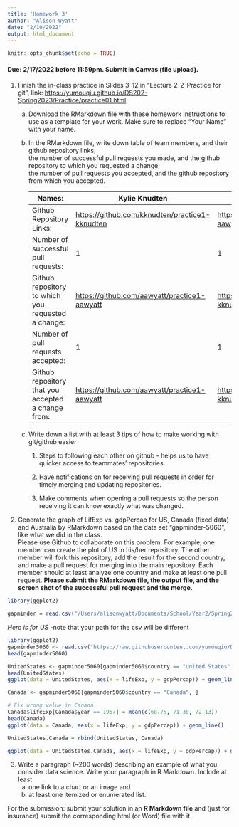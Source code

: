 ```yaml
---
title: 'Homework 3'
author: "Alison Wyatt"
date: "2/10/2022"
output: html_document
---
```


```r
knitr::opts_chunk$set(echo = TRUE)
```

#### Due: 2/17/2022 before 11:59pm. Submit in Canvas (file upload).

1.  Finish the in-class practice in Slides 3-12 in "Lecture 2-2-Practice for git", link: <https://yumouqiu.github.io/DS202-Spring2023/Practice/practice01.html>
    a.  Download the RMarkdown file with these homework instructions to use as a template for your work. Make sure to replace "Your Name" with your name.\

    b.  In the RMarkdown file, write down table of team members, and their github repository links;\
        the number of successful pull requests you made, and the github repository to which you requested a change;\
        the number of pull requests you accepted, and the github repository from which you accepted.

        | Names:                                             | Kylie Knudten                                    | Alison Wyatt                                     | Angelina Allen                                     |
        |------------------|------------------|------------------|------------------|
        | Github Repository Links:                           | <https://github.com/kknudten/practice1-kknudten> | <https://github.com/aawyatt/practice1-aawyatt>   | <https://github.com/ajallen23/practice1-ajallen23> |
        | Number of successful pull requests:                | 1                                                | 1                                                | 2                                                  |
        | Github repository to which you requested a change: | <https://github.com/aawyatt/practice1-aawyatt>   | <https://github.com/kknudten/practice1-kknudten> | <https://github.com/aawyatt/practice1-aawyatt>     |
        | Number of pull requests accepted:                  | 1                                                | 1                                                | 0                                                  |
        | Github repository that you accepted a change from: | <https://github.com/aawyatt/practice1-aawyatt>   | <https://github.com/kknudten/practice1-kknudten> |                                                    |

    c.  Write down a list with at least 3 tips of how to make working with git/github easier

        1.  Steps to following each other on github - helps us to have quicker access to teammates' repositories.

        2.  Have notifications on for receiving pull requests in order for timely merging and updating repositories.

        3.  Make comments when opening a pull requests so the person receiving it can know exactly what was changed.
2.  Generate the graph of LifExp vs. gdpPercap for US, Canada (fixed data) and Australia by RMarkdown based on the data set "gapminder-5060", like what we did in the class.\
    Please use Github to collaborate on this problem. For example, one member can create the plot of US in his/her repository. The other member will fork this repository, add the result for the second country, and make a pull request for merging into the main repository. Each member should at least analyze one country and make at least one pull request. **Please submit the RMarkdown file, the output file, and the screen shot of the successful pull request and the merge.**

```r
library(ggplot2)

gapminder = read.csv("/Users/alisonwyatt/Documents/School/Year2/Spring22/DS202/HW/HW3/gapminder-5060.csv", header = TRUE)

```

*Here is for US* -note that your path for the csv will be different

```r
library(ggplot2)
gapminder5060 <- read.csv("https://raw.githubusercontent.com/yumouqiu/DS202-Spring2023/main/Lecture1_collaborative-environment/data/gapminder-5060.csv")
head(gapminder5060)

UnitedStates <- gapminder5060[gapminder5060$country == "United States", ]
head(UnitedStates)
ggplot(data = UnitedStates, aes(x = lifeExp, y = gdpPercap)) + geom_line() 

Canada <- gapminder5060[gapminder5060$country == "Canada", ]

# Fix wrong value in Canada
Canada$lifeExp[Canada$year == 1957] = mean(c(68.75, 71.30, 72.13))
head(Canada)
ggplot(data = Canada, aes(x = lifeExp, y = gdpPercap)) + geom_line() 

UnitedStates.Canada = rbind(UnitedStates, Canada)

ggplot(data = UnitedStates.Canada, aes(x = lifeExp, y = gdpPercap)) + geom_line(aes(color = country)) 
```

3.  Write a paragraph (\~200 words) describing an example of what you consider data science. Write your paragraph in R Markdown. Include at least
    a.  one link to a chart or an image and
    b.  at least one itemized or enumerated list.

For the submission: submit your solution in an **R Markdown file** and (just for insurance) submit the corresponding html (or Word) file with it.
